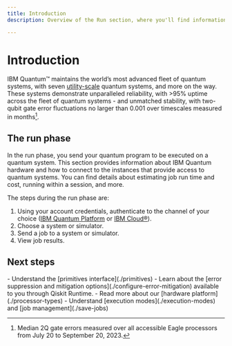 ```yaml
---
title: Introduction
description: Overview of the Run section, where you'll find information on IBM Quantum systems and executing jobs on them

---
```


# Introduction

IBM Quantum&trade; maintains the world’s most advanced fleet of quantum systems, with seven [utility-scale](https://www.ibm.com/blog/announcement/new-ibm-quantum-systems-on-the-ibm-cloud/) quantum systems, and more on the way. These systems demonstrate unparalleled reliability, with >95% uptime across the fleet of quantum systems - and unmatched stability, with two-qubit gate error fluctuations no larger than 0.001 over timescales measured in months[^1].

## The run phase

In the run phase, you send your quantum program to be executed on a quantum system. This section provides information about IBM Quantum hardware and how to connect to the instances that provide access to quantum systems. You can find details about estimating job run time and cost, running within a session, and more. 

The steps during the run phase are:

1. Using your account credentials, authenticate to the channel of your choice ([IBM Quantum Platform](../start/setup-channel#ibm-quantum-platform) or [IBM Cloud&reg;](../start/setup-channel#ibm-cloud)).
2. Choose a system or simulator.
3. Send a job to a system or simulator.
4. View job results.


## Next steps

<Admonition type="tip" title="Recommendations">
  -  Understand the [primitives interface](./primitives)
  -  Learn about the [error suppression and mitigation options](./configure-error-mitigation) available to you through Qiskit Runtime.
  -  Read more about our [hardware platform](./processor-types)
  -  Understand [execution modes](./execution-modes) and [job management](./save-jobs)
</Admonition>


[^1]: Median 2Q gate errors measured over all accessible Eagle processors from July 20 to September 20, 2023.

